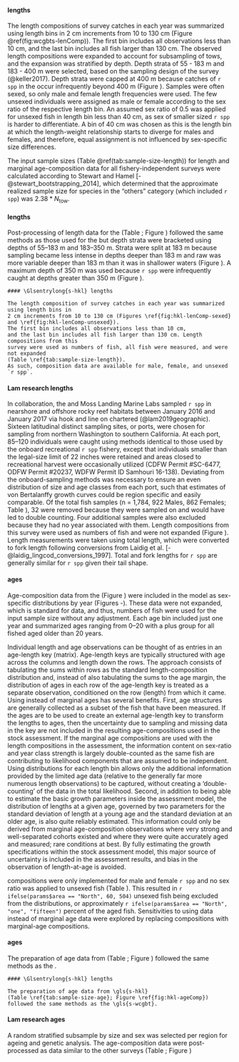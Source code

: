 #### \Glsentrylong{s-wcgbt} lengths

The length compositions of survey catches in each year was summarized using length bins in 
2 cm increments from 10 to 130 cm (Figure \@ref(fig:wcgbts-lenComp)).
The first bin includes all observations less than 10 cm, 
and the last bin includes all fish larger than 130 cm. The observed length compositions were 
expanded to account for subsampling of tows, and the expansion was stratified by depth. Depth 
strata of 55 - 183 m and 183 - 400 m were selected,
based on the sampling design of the survey (@keller2017).
Depth strata were capped at 400 m because catches of `r spp` in 
the \Gls{s-wcgbt} occur infrequently beyond 400 m (Figure \ref{fig:wcgbts-presAbs}). Samples were
often sexed, so only male and female length frequencies were used. The few unsexed individuals 
were assigned as male or female according to the sex ratio of the respective length bin. An 
assumed sex ratio of 0.5 was applied for unsexed fish in length bin less than 40 cm, as sex 
of smaller sized `r spp` is harder to differentiate. A bin of 40 cm was chosen as this is the
length bin at which the length-weight relationship starts to diverge for males and females, 
and therefore, equal assignment is not influenced by sex-specific size differences.

The input sample sizes (Table \@ref(tab:sample-size-length))
for length and marginal age-composition data for all 
fishery-independent surveys were calculated according to 
Stewart and Hamel [-@stewart_bootstrapping_2014], which determined that the 
approximate realized sample size for species in the "others" category 
(which included `r spp`) was $2.38*N_{\text{tow}}$.

#### \acrlong{s-tri} lengths

Post-processing of length data for the \gls{s-tri}
(Table \ref{tab:sample-size-length}; Figure \ref{fig:tri-lenComp})
followed the same methods as those used for the \gls{s-wcgbt} but
depth strata were bracketed using depths of 55--183 m and 183--350 m.
Strata were split at 183 m because
sampling became less intense in depths deeper than 183 m and
raw \gls{cpue} was more variable deeper than 183 m than it was in shallower waters
(Figure \ref{fig:tri-depthSplit}).
A maximum depth of 350 m was used because `r spp` were infrequently caught at depths
greater than 350 m (Figure \ref{fig:tri-depthSplit}). 

```asis
#### \Glsentrylong{s-hkl} lengths

The length composition of survey catches in each year was summarized using length bins in 
2 cm increments from 10 to 130 cm (Figures \ref{fig:hkl-lenComp-sexed} and \ref{fig:hkl-lenComp-unsexed}).
The first bin includes all observations less than 10 cm, 
and the last bin includes all fish larger than 130 cm. Length compositions from this 
survey were used as numbers of fish, all fish were measured, and were not expanded
(Table \ref{tab:sample-size-length}).
As such, composition data are available for male, female, and unsexed `r spp`. 
```

#### Lam research lengths

In collaboration,
the \gls{nwfsc} and Moss Landing Marine Labs
sampled `r spp` in nearshore and offshore rocky reef habitats between
January 2016 and January 2017 via hook and line on chartered \glspl{cpfv}
(@lam2019geographic).
Sixteen latitudinal distinct sampling sites, or ports,
were chosen for sampling from northern Washington to southern California.
At each port,
85--120 individuals were caught using methods identical to those used by the
onboard recreational `r spp` fishery,
except that individuals smaller than the legal-size limit of 22 inches were retained and
areas closed to recreational harvest were occasionally utilized
(CDFW Permit #SC-6477, ODFW Permit #20237, WDFW Permit ID Samhouri 16-138). 
Deviating from the onboard-sampling methods was necessary to
ensure an even distribution of size and age classes from each port,
such that estimates of von Bertalanffy growth curves could be region specific and
easily comparable.
Of the total fish samples
(n = 1,784, 922 Males, 862 Females; Table \ref{tab:sample-size-length}),
32 were removed because they
were sampled on \gls{s-ccfrp} and would have led to double counting.
Four additional samples were also excluded because they had no year associated with them.
Length compositions from this survey were used as numbers of fish
and were not expanded (Figure \ref{fig:lam-lenComp}).
Length measurements were taken using total length,
which were converted to fork length following conversions from
Laidig et al. [-@laidig_lingcod_conversions_1997].
Total and fork lengths for `r spp` are generally similar for `r spp` given their tail shape.

#### \Glsentrylong{s-wcgbt} ages

Age-composition data from the \Gls{s-wcgbt} (Figure \ref{fig:wcgbts-ageComp}) were 
included in the model as sex-specific \gls{caal} distributions by year
(Figures \ref{fig:comp-condAALdat-bubflt7mkt0-page1}-\ref{fig:comp-condAALdat-bubflt7mkt0-page2}).
These data were not expanded, which is standard for \gls{caal} data, and thus,
numbers of fish were used for the input sample size without any adjustment.
Each age bin included just one year and summarized ages ranging from 0--20
with a plus group for all fished aged older than 20 years.

Individual length and age observations can be thought
of as entries in an age-length key (matrix).
Age-length keys are typically structured with
age across the columns and length down the rows.
The \gls{caal} approach consists of tabulating the sums within rows as the
standard length-composition distribution and, instead of also tabulating the sums to 
the age margin, the distribution of ages in each row of the age-length key is 
treated as a separate observation, conditioned on the row (length) from which it came. 
Using \gls{caal} instead of marginal ages has several benefits.
First, age structures are generally collected as a subset of the fish 
that have been measured. If the ages are to be used to create an external age-length 
key to transform the lengths to ages, then the uncertainty due to sampling and missing 
data in the key are not included in the resulting age-compositions used in the stock 
assessment. If the marginal age compositions are used with the length compositions 
in the assessment, the information content on sex-ratio and year class strength is 
largely double-counted as the same fish are contributing to likelihood components 
that are assumed to be independent. Using \gls{caal} distributions for each 
length bin allows only the additional information provided by the limited age data 
(relative to the generally far more numerous length observations) to be captured, 
without creating a ‘double-counting’ of the data in the total likelihood.
Second, in addition to being able to estimate the basic growth parameters inside
the assessment model, the distribution of lengths at a given age, governed by two 
parameters for the standard deviation of length at a young age and the standard 
deviation at an older age, is also quite reliably estimated. This information could 
only be derived from marginal age-composition observations where very strong and 
well-separated cohorts existed and where they were quite accurately aged and measured; 
rare conditions at best. By fully estimating the growth specifications within the 
stock assessment model, this major source of uncertainty is included in the assessment 
results, and bias in the observation of length-at-age is avoided. 

\Gls{caal} compositions were only implemented for male and female `r spp` and
no sex ratio was applied to unsexed fish
(Table \ref{tab:sample-size-age}).
This resulted in `r ifelse(params$area == "North", 60, 504)`
unsexed fish being excluded from the \gls{caal} distributions, or approximately
`r ifelse(params$area == "North", "one", "fifteen")` percent of the aged fish.
Sensitivities to using \gls{caal} data instead of marginal age data
were explored by replacing \gls{caal} compositions with marginal-age compositions.

#### \acrlong{s-tri} ages

The preparation of age data from \gls{s-tri}
(Table \ref{tab:sample-size-age}; Figure \ref{fig:tri-ageComp})
followed the same methods as the \gls{s-wcgbt}.

```asis
#### \Glsentrylong{s-hkl} lengths

The preparation of age data from \gls{s-hkl}
(Table \ref{tab:sample-size-age}; Figure \ref{fig:hkl-ageComp})
followed the same methods as the \gls{s-wcgbt}.
```

#### Lam research ages

A random stratified subsample by size and sex was selected per region for ageing and genetic analysis.
The age-composition data were post-processed as \gls{caal} data similar to the other surveys
(Table \ref{tab:sample-size-age}; Figure \ref{fig:lam-ageComp})
